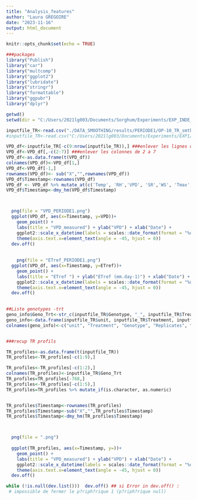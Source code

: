 ```yaml
---
title: "Analysis_features"
author: "Laura GREGOIRE"
date: "2023-11-16"
output: html_document
---
```


```r
knitr::opts_chunk$set(echo = TRUE)
```




```r
###packages
library("Publish")
library("car")
library("multcomp")
library("ggplot2")
library("lubridate")
library("stringr")
library("formattable")
library("ggpubr")
library("dplyr")

getwd()
setwd(dir = "C:/Users/2021lg003/Documents/Sorghum/Experiments/EXP_INDE_2023/ANALYSIS_ALL_DATASET")

```



```r
inputfile_TR<-read.csv("./DATA_SMOOTHING/results/PERIODE1/OP-10_TR_smth.csv", sep = ";", header = TRUE)
#inputfile_TR<-read.csv("C:/Users/2021lg003/Documents/Experiments/EXP1/OP-10_TR_smth_outliers_maxET_missing.csv", sep = ";", header = FALSE)

VPD_df<-inputfile_TR[-c(9:nrow(inputfile_TR)),] ###enlever les lignes des load cells
VPD_df<-VPD_df[,-c(2:7)] ###enlever les colonnes de 2 a 7
VPD_df<-as.data.frame(t(VPD_df))
colnames(VPD_df)<-VPD_df[1,]
VPD_df<-VPD_df[-1,]
rownames(VPD_df)<- sub("X","",rownames(VPD_df))
VPD_df$Timestamp<-rownames(VPD_df)
VPD_df <- VPD_df %>% mutate_at(c('Temp', 'RH','VPD', 'SR','WS', 'Tmax','Tmin', 'ETref'), as.numeric)
VPD_df$Timestamp<-dmy_hm(VPD_df$Timestamp)  



  png(file = "VPD_PERIODE1.png")
  ggplot(VPD_df, aes(x=Timestamp, y=VPD))+
    geom_point() +
    labs(title = "VPD_measured") + ylab("VPD") + xlab("Date") +
    ggplot2::scale_x_datetime(labels = scales::date_format(format = "%d-%m"), date_breaks = "1 days")+
    theme(axis.text.x=element_text(angle = -45, hjust = 0))
  dev.off()
  
  
    png(file = "ETref_PERIODE1.png")
  ggplot(VPD_df, aes(x=Timestamp, y=ETref))+
    geom_point() +
    labs(title = "ETref ") + ylab("ETref (mm.day-1)") + xlab("Date") +
    ggplot2::scale_x_datetime(labels = scales::date_format(format = "%d-%m"), date_breaks = "1 days")+
    theme(axis.text.x=element_text(angle = -45, hjust = 0))
  dev.off()
  
```

```r

##Liste genotypes -trt 
geno_info$Geno_Trt<-str_c(inputfile_TR$Genotype, "_", inputfile_TR$Treatment) ##concatenate Geno et rep
geno_info<-data.frame(inputfile_TR$unit, inputfile_TR$Treatment, inputfile_TR$Genotype, inputfile_TR$Replicates, inputfile_TR$Geno_Trt)
colnames(geno_info)<-c("unit", "Treatment", "Genotype", "Replicates", "Geno_Trt")


###recup TR profils

TR_profiles<-as.data.frame(t(inputfile_TR))
TR_profiles<-TR_profiles[-c(1:9),] 

TR_profiles<-TR_profiles[-c(1:2),] 
colnames(TR_profiles)<-inputfile_TR$Geno_Trt
TR_profiles=TR_profiles[-768,]
TR_profiles<-TR_profiles[-c(1:5),] 
TR_profiles=TR_profiles %>% mutate_if(is.character, as.numeric)


TR_profiles$Timestamp<-rownames(TR_profiles)
TR_profiles$Timestamp<-sub("X","",TR_profiles$Timestamp)
TR_profiles$Timestamp<-dmy_hm(TR_profiles$Timestamp)



  png(file = ".png")
  
  ggplot(TR_profiles, aes(x=Timestamp, y=))+
    geom_point() +
    labs(title = "VPD_measured") + ylab("VPD") + xlab("Date") +
    ggplot2::scale_x_datetime(labels = scales::date_format(format = "%d-%m"), date_breaks = "1 days")+
    theme(axis.text.x=element_text(angle = -45, hjust = 0))
  dev.off()


```


```r
while (!is.null(dev.list()))  dev.off() ## si Error in dev.off() : 
 # impossible de fermer le p?riph?rique 1 (p?riph?rique null)
```
